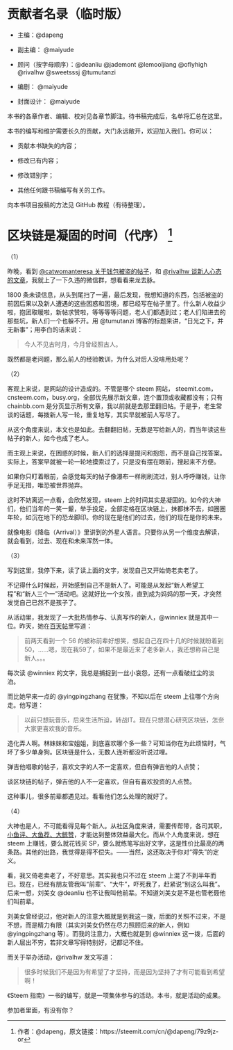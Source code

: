 # 贡献者名录（临时版） {#aacontributors .unnumbered}

- 主编：\@dapeng

- 副主编： \@maiyude

- 顾问（按字母顺序）：\@deanliu \@jademont \@lemooljiang \@oflyhigh \@rivalhw \@sweetsssj \@tumutanzi

- 编剧： \@maiyude

- 封面设计： \@maiyude

本书的各章作者、编辑、校对见各章节脚注。待书稿完成后，名单将汇总在这里。

本书的编写和维护需要长久的贡献，大门永远敞开，欢迎加入我们。你可以：

- 贡献本书缺失的内容；

- 修改已有内容；

- 修改错别字；

- 其他任何跟书稿编写有关的工作。

向本书项目投稿的方法见 GitHub 教程（有待整理）。


# 区块链是凝固的时间（代序） ^[作者：\@dapeng，原文链接：https://steemit.com/cn/@dapeng/79z9jz-or] {#secpre1 .unnumbered}



（1）

昨晚，看到 [\@catwomanteresa 关于钱包被盗的帖子](https://cnsteem.com/steemit/@catwomanteresa/my-sbd-and-steem-is-stolen-steemit)，和 [\@rivalhw 谈新人心态的文章](https://cnsteem.com/cn/@rivalhw/23b9qu)，我就上了一下久违的微信群，想看看来龙去脉。

1800 条未读信息，从头到尾扫了一遍，最后发现，我想知道的东西，包括被盗的前因后果以及新人遭遇的这些困惑和困境，都已经写在帖子里了。什么新人收益少啦，抱团取暖啦，新帖求赞啦，等等等等问题，老人们都遇到过；老人们陷进去的那些坑，新人们一个也躲不开。用 \@tumutanzi 博客的标题来讲，“日光之下，并无新事”；用李白的话来说：

> 今人不见古时月，今月曾经照古人。

既然都是老问题，那么前人的经验教训，为什么对后人没啥用处呢？

（2）

客观上来说，是网站的设计造成的。不管是哪个 steem 网站， steemit.com，cnsteem.com，busy.org，全部优先展示新文章，连个置顶或收藏都没有；只有 chainbb.com 是分页显示所有文章，我以前就是去那里翻旧帖。于是乎，老生常谈的话题，每拨新人写一轮，重复地写，其实早就被前人写尽了。

从这个角度来说，本文也是如此。去翻翻旧帖，无数是写给新人的，而当年读这些帖子的新人，如今也成了老人。

而主观上来说，在困惑的时候，新人们的选择是提问和抱怨，而不是自己找答案。实际上，答案早就被一轮一轮地摸索过了，只是没有摆在眼前，搜起来不方便。


如果你只盯着眼前，会感觉每天的帖子像瀑布一样刷刷流过，别人呼呼赚钱，让你手足无措，唯恐被世界抛弃。

这时不妨离远一点看，会欣然发现，steem 上的时间其实是凝固的。如今的大神们，他们当年的一笑一颦，举手投足，全部定格在区块链上，抹都抹不去，如圈圈年轮，如沉在地下的恐龙脚印。你的现在是他们的过去，他们的现在是你的未来。

就像电影《降临（Arrival）》里讲到的外星人语言。只要你从另一个维度去解读，就会看到，过去、现在和未来浑然一体。


（3）

写到这里，我停下来，读了读上面的文字，发现自己又开始倚老卖老了。

不记得什么时候起，开始感到自己不是新人了。可能是从发起“新人希望工程”和“新人三个一”活动吧。这就好比一个女孩，直到成为妈妈的那一天，才突然发觉自己已然不是孩子了。

从活动里，我发现了一大批热情参与、认真写作的新人，\@winniex 就是其中一位。昨天，她在[百天帖](https://cnsteem.com/cn/@winniex/100)里写道：

> 前两天看到一个 56 的被称前辈好想笑，想起自己在四十几的时候就盼着到 50，......嗯，现在我59了，如果不是最近来了老多新人，我还想称自己是新人。。。

每次读 \@winniex 的文字，我总是捕捉到一丝小哀怨，还有一点看破红尘的淡泊。

而比她早来一点的 \@yingpingzhang 在犹豫，不知以后在 steem 上往哪个方向走。他写道：

> 以前只想玩音乐，后来生活所迫，转战IT。现在只想潜心研究区块链，怎奈大家更喜欢我的音乐。

造化弄人啊。林妹妹和宝姐姐，到底喜欢哪个多一些？可知当你在为此烦恼时，气坏了多少单身狗。区块链是什么，无数人连听都没听说过哩。

弹吉他唱歌的帖子，喜欢文字的人不一定喜欢，但自有弹吉他的人点赞；

谈区块链的帖子，弹吉他的人不一定喜欢，但自有喜欢投资的人点赞。

这种事儿，很多前辈都遇见过。看看他们怎么处理的就好了。

（4）

大神也是人，不可能看得见每个新人。从社区角度来讲，需要传帮带，各司其职，[小鱼评、大鱼荐、大鲸赞](https://steemit.com/cn/@dapeng/what-are-you-on-steem)，才能达到整体效益最大化。而从个人角度来说，想在 steem 上赚钱，要么就花钱买 SP，要么就练笔写出好文字，这是性价比最高的两条路。其他的出路，我觉得是得不偿失。——当然，这还取决于你对“得失”的定义。

看，我又倚老卖老了，不好意思。其实我也只不过在 steem 上混了不到半年而已。现在，已经有朋友管我叫“前辈”、“大牛”，吓死我了，赶紧说“别这么叫我”。后来一想，刘美女 \@deanliu 也不让我叫他前辈。不知道刘美女是不是也管老聂他们叫前辈。

刘美女曾经说过，他对新人的注意大概就是到我这一拨，后面的关照不过来，不是不想，而是精力有限（其实刘美女仍然在尽力照顾后来的新人，例如 \@yingpingzhang 等）。而我的注意力，大概也就是到 @winniex 这一拨，后面的新人层出不穷，若非文章写得特别好，记都记不住。

而关于举办活动，\@rivalhw 发文写道：

> 很多时候我们不是因为有希望了才坚持，而是因为坚持了才有可能看到希望啊！　

《Steem 指南》一书的编写，就是一项集体参与的活动。本书，就是活动的成果。

参加者里面，有没有你？

\mainmatter
